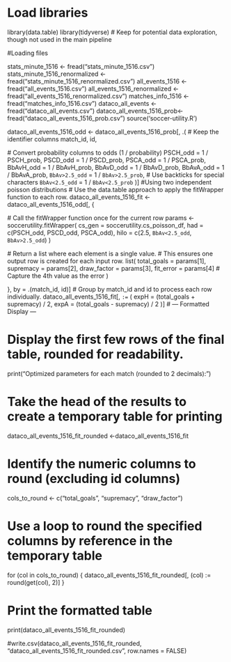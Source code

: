 # Load libraries
library(data.table)
library(tidyverse) # Keep for potential data exploration, though not used in the main pipeline

#Loading files

stats_minute_1516 <- fread("stats_minute_1516.csv")
stats_minute_1516_renormalized <- fread("stats_minute_1516_renormalized.csv")
all_events_1516 <- fread("all_events_1516.csv")
all_events_1516_renormalized <- fread("all_events_1516_renormalized.csv")
matches_info_1516 <- fread("matches_info_1516.csv")
dataco_all_events <- fread("dataco_all_events.csv")
dataco_all_events_1516_prob<- fread("dataco_all_events_1516_prob.csv")
source('soccer-utility.R')

dataco_all_events_1516_odd <- dataco_all_events_1516_prob[, .(
  # Keep the identifier columns
  match_id,
  id,
  
  # Convert probability columns to odds (1 / probability)
  PSCH_odd = 1 / PSCH_prob,
  PSCD_odd = 1 / PSCD_prob,
  PSCA_odd = 1 / PSCA_prob,
  BbAvH_odd = 1 / BbAvH_prob,
  BbAvD_odd = 1 / BbAvD_prob,
  BbAvA_odd = 1 / BbAvA_prob,
  `BbAv>2.5_odd` = 1 / `BbAv>2.5_prob`, # Use backticks for special characters
  `BbAv<2.5_odd` = 1 / `BbAv<2.5_prob`
)]
#Using two independent poisson distributions
# Use the data.table approach to apply the fitWrapper function to each row.
dataco_all_events_1516_fit <- dataco_all_events_1516_odd[, {
  
  # Call the fitWrapper function once for the current row
  params <- soccerutility.fitWrapper(
    cs_gen = soccerutility.cs_poisson_df,
    had = c(PSCH_odd, PSCD_odd, PSCA_odd),
    hilo = c(2.5, `BbAv<2.5_odd`, `BbAv>2.5_odd`)
  )
  
  # Return a list where each element is a single value.
  # This ensures one output row is created for each input row.
  list(
    total_goals = params[1],
    supremacy = params[2],
    draw_factor = params[3],
    fit_error = params[4] # Capture the 4th value as the error
  )
  
}, by = .(match_id, id)] # Group by match_id and id to process each row individually.
dataco_all_events_1516_fit[, `:=` (
  expH = (total_goals + supremacy) / 2,
  expA = (total_goals - supremacy) / 2
)]
# --- Formatted Display ---

# Display the first few rows of the final table, rounded for readability.
print("Optimized parameters for each match (rounded to 2 decimals):")

# Take the head of the results to create a temporary table for printing
dataco_all_events_1516_fit_rounded <-dataco_all_events_1516_fit

# Identify the numeric columns to round (excluding id columns)
cols_to_round <- c("total_goals", "supremacy", "draw_factor")

# Use a loop to round the specified columns by reference in the temporary table
for (col in cols_to_round) {
  dataco_all_events_1516_fit_rounded[, (col) := round(get(col), 2)]
}

# Print the formatted table
print(dataco_all_events_1516_fit_rounded)


#write.csv(dataco_all_events_1516_fit_rounded, "dataco_all_events_1516_fit_rounded.csv", row.names = FALSE)
